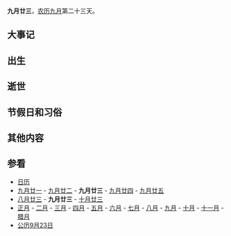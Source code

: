 {{Lunar09Calendar}}
'''九月廿三'''，[[农历|农历]][[九月_(农历)|九月]]第二十三天。

==大事记==

==出生==

==逝世==

==节假日和习俗==

==其他内容==

==参看==
*[[历史上的今天|日历]]
*[[九月廿一|九月廿一]] - [[九月廿二|九月廿二]] - '''九月廿三''' - [[九月廿四|九月廿四]] - [[九月廿五|九月廿五]]
*[[八月廿三|八月廿三]] - '''九月廿三''' - [[十月廿三|十月廿三]]
*[[正月|正月]] - [[二月_(农历)|二月]] - [[三月_(农历)|三月]] - [[四月_(农历)|四月]] - [[五月_(农历)|五月]] - [[六月_(农历)|六月]] - [[七月_(农历)|七月]] - [[八月_(农历)|八月]] - [[九月_(农历)|九月]] - [[十月_(农历)|十月]] - [[十一月_(农历)|十一月]] - [[腊月|腊月]]
*[[公历|公历]][[9月23日|9月23日]]